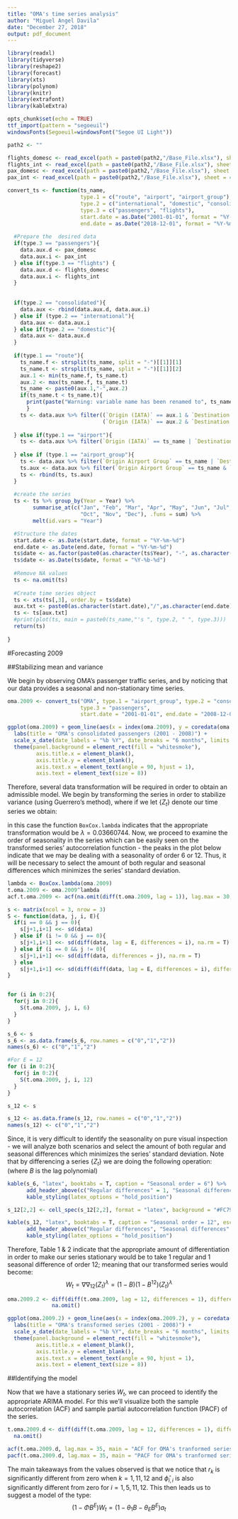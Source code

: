 ```yaml
---
title: "OMA's time series analysis"
author: "Miguel Angel Davila"
date: "December 27, 2018"
output: pdf_document
---
```



```r
library(readxl)
library(tidyverse)
library(reshape2)
library(forecast)
library(xts)
library(polynom)
library(knitr)
library(extrafont)
library(kableExtra)

opts_chunk$set(echo = TRUE)
ttf_import(pattern = "segoeuil")
windowsFonts(Segoeuil=windowsFont("Segoe UI Light"))

path2 <- ""

flights_domesc <- read_excel(path = paste0(path2,"/Base_File.xlsx"), sheet = 1)
flights_int <- read_excel(path = paste0(path2,"/Base_File.xlsx"), sheet = 2)
pax_domesc <- read_excel(path = paste0(path2,"/Base_File.xlsx"), sheet = 3)
pax_int <- read_excel(path = paste0(path2,"/Base_File.xlsx"), sheet = 4)

convert_ts <- function(ts_name,
                       type.1 = c("route", "airport", "airport_group"),
                       type.2 = c("international", "domestic", "consolidated"),
                       type.3 = c("passengers", "flights"),
                       start.date = as.Date("2001-01-01", format = "%Y-%m-%d"),
                       end.date = as.Date("2018-12-01", format = "%Y-%m-%d")){
  
  #Prepare the  desired data
  if(type.3 == "passengers"){
    data.aux.d <- pax_domesc
    data.aux.i <- pax_int
  } else if(type.3 == "flights") {
    data.aux.d <- flights_domesc
    data.aux.i <- flights_int
  }
  
  
  if(type.2 == "consolidated"){
    data.aux <- rbind(data.aux.d, data.aux.i)
  } else if (type.2 == "international"){
    data.aux <- data.aux.i
  } else if(type.2 == "domestic"){
    data.aux <- data.aux.d
  }
  
  if(type.1 == "route"){
    ts_name.f <- strsplit(ts_name, split = "-")[[1]][1]
    ts_name.t <- strsplit(ts_name, split = "-")[[1]][2]
    aux.1 <- min(ts_name.f, ts_name.t)
    aux.2 <- max(ts_name.f, ts_name.t)
    ts_name <- paste0(aux.1,"-",aux.2)
    if(ts_name.t < ts_name.t){
      print(paste("Warning: variable name has been renamed to", ts_name))
      }
    ts <- data.aux %>% filter((`Origin (IATA)` == aux.1 & `Destination (IATA)` == aux.2) |
                              (`Origin (IATA)` == aux.2 & `Destination (IATA)` == aux.1))
    
  } else if(type.1 == "airport"){
    ts <- data.aux %>% filter(`Origin (IATA)` == ts_name | `Destination (IATA)` == ts_name)
    
  } else if (type.1 == "airport_group"){
    ts <- data.aux %>% filter(`Origin Airport Group` == ts_name | `Destination Airport Group` == ts_name)
    ts.aux <- data.aux %>% filter(`Origin Airport Group` == ts_name & `Destination Airport Group` == ts_name)
    ts <- rbind(ts, ts.aux)
  }
  
  #create the series
  ts <- ts %>% group_by(Year = Year) %>%
        summarise_at(c("Jan", "Feb", "Mar", "Apr", "May", "Jun", "Jul", "Aug", "Sep",
                       "Oct", "Nov", "Dec"), .funs = sum) %>%
        melt(id.vars = "Year")

  #Structure the dates
  start.date <- as.Date(start.date, format = "%Y-%m-%d")
  end.date <- as.Date(end.date, format = "%Y-%m-%d")
  ts$date <- as.factor(paste0(as.character(ts$Year), "-", as.character(ts$variable), "-01"))
  ts$date <- as.Date(ts$date, format = "%Y-%b-%d")
  
  #Remove NA values
  ts <- na.omit(ts)
  
  #Create time series object
  ts <- xts(ts[,3], order.by = ts$date)
  aux.txt <- paste0(as.character(start.date),"/",as.character(end.date))
  ts <- ts[aux.txt]
  #print(plot(ts, main = paste0(ts_name,"'s ", type.2, " ", type.3)))
  return(ts)
  
}

```

#Forecasting 2009

##Stabilizing mean and variance

We begin by observing OMA's passenger traffic series, and by noticing that our data provides a seasonal and non-stationary time series. 


```r
oma.2009 <- convert_ts("OMA", type.1 = "airport_group", type.2 = "consolidated",
                       type.3 = "passengers",
                       start.date = "2001-01-01", end.date = "2008-12-01")

ggplot(oma.2009) + geom_line(aes(x = index(oma.2009), y = coredata(oma.2009))) +
  labs(title = "OMA's consolidated passengers (2001 - 2008)") +
  scale_x_date(date_labels = "%b %Y", date_breaks = "6 months", limits =   c(as.Date("2000-12-01", format = "%Y-%m-%d"), NA)) +
  theme(panel.background = element_rect(fill = "whitesmoke"),
         axis.title.x = element_blank(),
         axis.title.y = element_blank(),
         axis.text.x = element_text(angle = 90, hjust = 1),
         axis.text = element_text(size = 8))
```

Therefore, several data transformation will be required in order to obtain an admissible model. We begin by transforming the series in order to stabilize variance (using Guerrero's method), where if we let $\{Z_t\}$ denote our time series we obtain:
\begin{align*}
  T(Z_t) := 
  \begin{cases}
    Z_t^\lambda \quad \text{if} \quad \lambda \neq 0 \\
    \log (Z_t) \quad \text{if} \quad \lambda = 0
  \end{cases}
\end{align*}

in this case the function `BoxCox.lambda` indicates that the appropriate transformation would be $\lambda = 0.03660744$. Now, we proceed to examine the order of seasonality in the series which can be easily seen on the transformed series' autocorrelation function - the peaks in the plot below indicate that we may be dealing with a seasonality of order 6 or 12. Thus, it will be necessary to select the amount of both regular and seasonal differences which minimizes the series' standard deviation. 


```r
lambda <- BoxCox.lambda(oma.2009)
t.oma.2009 <- oma.2009^lambda
acf.t.oma.2009 <- acf(na.omit(diff(t.oma.2009, lag = 1)), lag.max = 30, main = "Transformed series' ACF")

s <- matrix(ncol = 3, nrow = 3)
S <- function(data, j, i, E){
  if(i == 0 && j == 0){
    s[j+1,i+1] <<- sd(data)
  } else if (i != 0 && j == 0){
    s[j+1,i+1] <<- sd(diff(data, lag = E, differences = i), na.rm = T)
  } else if (i == 0 && j != 0){
    s[j+1,i+1] <<- sd(diff(data, differences = j), na.rm = T)
  } else 
    s[j+1,i+1] <<- sd(diff(diff(data, lag = E, differences = i), differences = j), na.rm = T)
}


for (i in 0:2){
  for(j in 0:2){
    S(t.oma.2009, j, i, 6)
  }
}

s_6 <- s
s_6 <- as.data.frame(s_6, row.names = c("0","1","2"))
names(s_6) <- c("0","1","2")

#For E = 12
for (i in 0:2){
  for(j in 0:2){
    S(t.oma.2009, j, i, 12)
  }
}

s_12 <- s

s_12 <- as.data.frame(s_12, row.names = c("0","1","2"))
names(s_12) <- c("0","1","2")
```


Since, it is very difficult to identify the seasonality on pure visual inspection - we will analyze both scenarios and select the amount of both regular and seasonal differences which minimizes the series' standard deviation. Note that by differencing a series $\{Z_t\}$ we are doing the following operation: (where $B$ is the lag polynomial)
\begin{align*}
\nabla Z_t = (1 - B)Z_t = Z_t - Z_{t-1}
\end{align*}


```r
kable(s_6, "latex", booktabs = T, caption = "Seasonal order = 6") %>% 
      add_header_above(c("Regular differences" = 1, "Seasonal differences" = 3)) %>%
      kable_styling(latex_options = "hold_position")

s_12[2,2] <- cell_spec(s_12[2,2], format = "latex", background = "#FC795D")

kable(s_12, "latex", booktabs = T, caption = "Seasonal order = 12", escape = F) %>% 
      add_header_above(c("Regular differences", "Seasonal differences" = 3)) %>%
      kable_styling(latex_options = "hold_position") 

```

Therefore, Table 1 & 2 indicate that the appropriate amount of differentiation in order to make our series stationary would be to take 1 regular and 1 seasonal difference of order 12; meaning that our transformed series would become: 
$$W_t = \nabla \nabla_{12}(Z_t)^{\lambda} = \left(1 - B\right)\left(1- B^{12}\right)(Z_t)^{\lambda}$$


```r
oma.2009.2 <- diff(diff(t.oma.2009, lag = 12, differences = 1), differences = 1) %>%
              na.omit()

ggplot(oma.2009.2) + geom_line(aes(x = index(oma.2009.2), y = coredata(oma.2009.2))) +
  labs(title = "OMA's transformed series (2001 - 2008)") +
  scale_x_date(date_labels = "%b %Y", date_breaks = "6 months", limits =   c(as.Date("2000-12-01", format = "%Y-%m-%d"), NA)) +
  theme(panel.background = element_rect(fill = "whitesmoke"),
         axis.title.x = element_blank(),
         axis.title.y = element_blank(),
         axis.text.x = element_text(angle = 90, hjust = 1),
         axis.text = element_text(size = 8))
```


##Identifying the model


Now that we have a stationary series $W_t$, we can proceed to identify the appropriate ARIMA model. For this we'll visualize both the sample autocorrelation (ACF)  and sample partial autocorrelation function (PACF) of the series. 

```r
t.oma.2009.d <- diff(diff(t.oma.2009, lag = 12, differences = 1), differences = 1) %>%
  na.omit()

acf(t.oma.2009.d, lag.max = 35, main = "ACF for OMA's tranformed series", ylab = r_k)
pacf(t.oma.2009.d, lag.max = 35, main = "PACF for OMA's tranformed series", ylab = phi_ii)
```


The main takeaways from the values observed is that we notice that $r_k$ is significantly different from zero when $k = 1,11,12$ and $\hat{\phi}_{i,i}$ is also significantly different from zero for $i = 1,5,11,12$. This then leads us to suggest a model of the type:
$$(1 - \Phi B^E)W_t = (1 - \theta_1 B - \theta_E B^E)a_t$$

